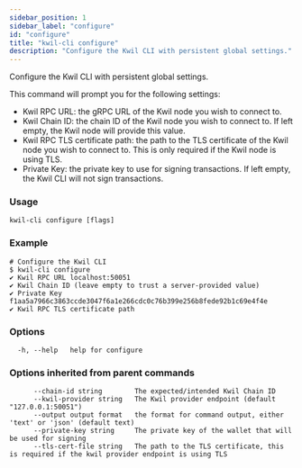 ```yaml
---
sidebar_position: 1
sidebar_label: "configure"
id: "configure"
title: "kwil-cli configure"
description: "Configure the Kwil CLI with persistent global settings."
---
```


Configure the Kwil CLI with persistent global settings.

This command will prompt you for the following settings:

- Kwil RPC URL: the gRPC URL of the Kwil node you wish to connect to.
- Kwil Chain ID: the chain ID of the Kwil node you wish to connect to.  If left empty, the Kwil node will provide this value.
- Kwil RPC TLS certificate path: the path to the TLS certificate of the Kwil node you wish to connect to.  This is only required if the Kwil node is using TLS.
- Private Key: the private key to use for signing transactions.  If left empty, the Kwil CLI will not sign transactions.

### Usage

```
kwil-cli configure [flags]
```

### Example

```
# Configure the Kwil CLI
$ kwil-cli configure
✔ Kwil RPC URL localhost:50051
✔ Kwil Chain ID (leave empty to trust a server-provided value) 
✔ Private Key f1aa5a7966c3863ccde3047f6a1e266cdc0c76b399e256b8fede92b1c69e4f4e
✔ Kwil RPC TLS certificate path
```

### Options

```
  -h, --help   help for configure
```

### Options inherited from parent commands

```
      --chain-id string        The expected/intended Kwil Chain ID
      --kwil-provider string   The Kwil provider endpoint (default "127.0.0.1:50051")
      --output output format   the format for command output, either 'text' or 'json' (default text)
      --private-key string     The private key of the wallet that will be used for signing
      --tls-cert-file string   The path to the TLS certificate, this is required if the kwil provider endpoint is using TLS
```

